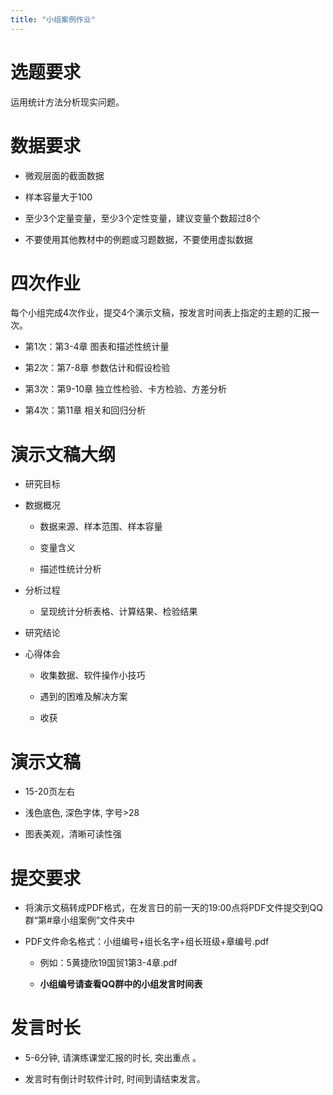 ```yaml
---
title: "小组案例作业"
---
```


# 选题要求

运用统计方法分析现实问题。

# 数据要求

-   微观层面的截面数据

-   样本容量大于100

-   至少3个定量变量，至少3个定性变量，建议变量个数超过8个

-   不要使用其他教材中的例题或习题数据，不要使用虚拟数据

# 四次作业

每个小组完成4次作业，提交4个演示文稿，按发言时间表上指定的主题的汇报一次。

-   第1次：第3-4章 图表和描述性统计量

-   第2次：第7-8章 参数估计和假设检验

-   第3次：第9-10章 独立性检验、卡方检验、方差分析

-   第4次：第11章 相关和回归分析

# 演示文稿大纲

-   研究目标

-   数据概况

    -   数据来源、样本范围、样本容量

    -   变量含义

    -   描述性统计分析

-   分析过程

    -   呈现统计分析表格、计算结果、检验结果

-   研究结论

-   心得体会

    -   收集数据、软件操作小技巧

    -   遇到的困难及解决方案

    -   收获

# 演示文稿

-   15-20页左右

-   浅色底色, 深色字体, 字号\>28

-   图表美观，清晰可读性强

# 提交要求

-   将演示文稿转成PDF格式，在发言日的前一天的19:00点将PDF文件提交到QQ群“第#章小组案例”文件夹中

-   PDF文件命名格式：小组编号+组长名字+组长班级+章编号.pdf

    -   例如：5黄捷欣19国贸1第3-4章.pdf

    -   **小组编号请查看QQ群中的小组发言时间表**

# 发言时长

-   5-6分钟, 请演练课堂汇报的时长, 突出重点 。

-   发言时有倒计时软件计时, 时间到请结束发言。

